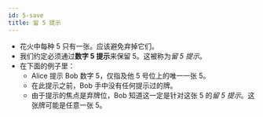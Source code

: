 ```yaml
---
id: 5-save
title: 留 5 提示
---
```



<BeginnersGuideProgress id="5-save" />

- 花火中每种 5 只有一张。应该避免弃掉它们。
- 我们约定必须通过**数字 5 提示**来保留 5。这被称为*留 5 提示*。
- 在下面的例子里：
  - Alice 提示 Bob 数字 5，仅指及他 5 号位上的唯一一张 5。
  - 在此提示之前，Bob 手中没有任何提示过的牌。
  - 由于提示的焦点是弃牌位，Bob 知道这一定是针对这张 5 的*留 5 提示*。这张牌可能是任意一张 5。

<FiveSave />
